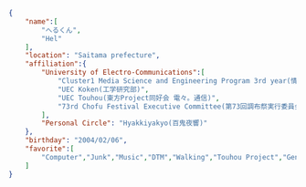 ---
---

```json title="AboutMe.json" frame="terminal"
{
    "name":[
        "へるくん",
        "Hel"
    ],
    "location": "Saitama prefecture",
    "affiliation":{
        "University of Electro-Communications":[
            "Cluster1 Media Science and Engineering Program 3rd year(情報理工学域1類 メディア情報学プログラム 3年)",
            "UEC Koken(工学研究部)",
            "UEC Touhou(東方Project同好会 電々。通信)",
            "73rd Chofu Festival Executive Committee(第73回調布祭実行委員会)"
        ],
        "Personal Circle": "Hyakkiyakyo(百鬼夜響)"
    },
    "birthday": "2004/02/06",
    "favorite":[
        "Computer","Junk","Music","DTM","Walking","Touhou Project","Genshin"
    ]
}
```